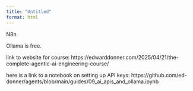 ```yaml
---
title: "Untitled"
format: html
---
```


N8n

Ollama is free.

link to website for course: https://edwarddonner.com/2025/04/21/the-complete-agentic-ai-engineering-course/

here is a link to a notebook on setting up API keys: https://github.com/ed-donner/agents/blob/main/guides/09_ai_apis_and_ollama.ipynb

